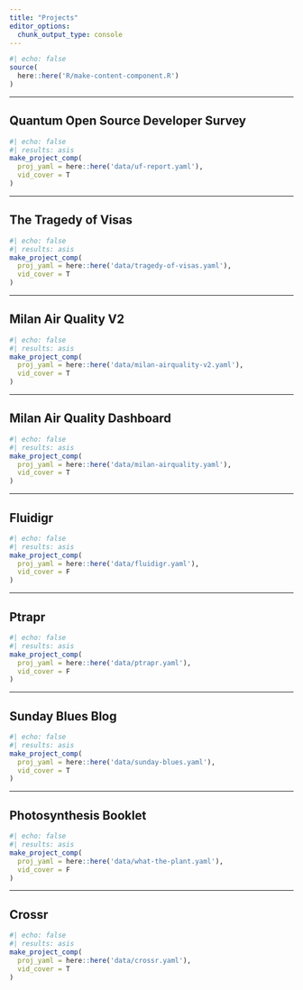 ```yaml
---
title: "Projects"
editor_options: 
  chunk_output_type: console
---
```


```r
#| echo: false
source(
  here::here('R/make-content-component.R') 
)
```

<hr>

## Quantum Open Source Developer Survey

```r
#| echo: false  
#| results: asis 
make_project_comp(
  proj_yaml = here::here('data/uf-report.yaml'),
  vid_cover = T
) 
```

<hr>

## The Tragedy of Visas

```r
#| echo: false  
#| results: asis 
make_project_comp(
  proj_yaml = here::here('data/tragedy-of-visas.yaml'),
  vid_cover = T
) 
```

<hr>

## Milan Air Quality V2
  
```r
#| echo: false  
#| results: asis 
make_project_comp(
  proj_yaml = here::here('data/milan-airquality-v2.yaml'),
  vid_cover = T
)
```

<hr>

## Milan Air Quality Dashboard

```r
#| echo: false  
#| results: asis 
make_project_comp(
  proj_yaml = here::here('data/milan-airquality.yaml'),
  vid_cover = T
)
```

<hr>

## Fluidigr

```r
#| echo: false  
#| results: asis 
make_project_comp(
  proj_yaml = here::here('data/fluidigr.yaml'),
  vid_cover = F
)
```

<hr>

## Ptrapr

```r
#| echo: false  
#| results: asis 
make_project_comp(
  proj_yaml = here::here('data/ptrapr.yaml'),
  vid_cover = F
) 
```

<hr>

## Sunday Blues Blog

```r
#| echo: false  
#| results: asis 
make_project_comp(
  proj_yaml = here::here('data/sunday-blues.yaml'),
  vid_cover = T
) 
```

<hr>

## Photosynthesis Booklet

```r
#| echo: false  
#| results: asis 
make_project_comp(
  proj_yaml = here::here('data/what-the-plant.yaml'),
  vid_cover = F
) 
```

<hr>

## Crossr

```r
#| echo: false  
#| results: asis 
make_project_comp(
  proj_yaml = here::here('data/crossr.yaml'),
  vid_cover = T
) 
```
